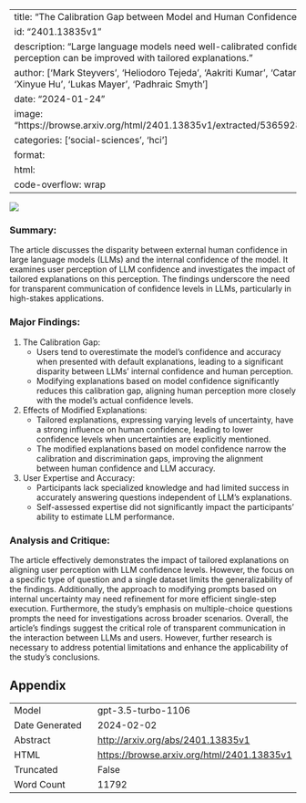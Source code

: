 
---
title: "The Calibration Gap between Model and Human Confidence in Large Language Models"
id: "2401.13835v1"
description: "Large language models need well-calibrated confidence to be trusted. User perception can be improved with tailored explanations."
author: ['Mark Steyvers', 'Heliodoro Tejeda', 'Aakriti Kumar', 'Catarina Belem', 'Sheer Karny', 'Xinyue Hu', 'Lukas Mayer', 'Padhraic Smyth']
date: "2024-01-24"
image: "https://browse.arxiv.org/html/2401.13835v1/extracted/5365928/exp_setup_high_level.png"
categories: ['social-sciences', 'hci']
format:
  html:
    code-overflow: wrap
---

![](https://browse.arxiv.org/html/2401.13835v1/extracted/5365928/exp_setup_high_level.png)

### Summary:
The article discusses the disparity between external human confidence in large language models (LLMs) and the internal confidence of the model. It examines user perception of LLM confidence and investigates the impact of tailored explanations on this perception. The findings underscore the need for transparent communication of confidence levels in LLMs, particularly in high-stakes applications.

### Major Findings:
1. The Calibration Gap:
    - Users tend to overestimate the model's confidence and accuracy when presented with default explanations, leading to a significant disparity between LLMs' internal confidence and human perception.
    - Modifying explanations based on model confidence significantly reduces this calibration gap, aligning human perception more closely with the model's actual confidence levels.

2. Effects of Modified Explanations:
    - Tailored explanations, expressing varying levels of uncertainty, have a strong influence on human confidence, leading to lower confidence levels when uncertainties are explicitly mentioned.
    - The modified explanations based on model confidence narrow the calibration and discrimination gaps, improving the alignment between human confidence and LLM accuracy.

3. User Expertise and Accuracy:
    - Participants lack specialized knowledge and had limited success in accurately answering questions independent of LLM's explanations.
    - Self-assessed expertise did not significantly impact the participants' ability to estimate LLM performance.

### Analysis and Critique:
The article effectively demonstrates the impact of tailored explanations on aligning user perception with LLM confidence levels. However, the focus on a specific type of question and a single dataset limits the generalizability of the findings. Additionally, the approach to modifying prompts based on internal uncertainty may need refinement for more efficient single-step execution. Furthermore, the study's emphasis on multiple-choice questions prompts the need for investigations across broader scenarios. Overall, the article's findings suggest the critical role of transparent communication in the interaction between LLMs and users. However, further research is necessary to address potential limitations and enhance the applicability of the study's conclusions.

## Appendix

|          |          |
|----------|----------|
| Model     | gpt-3.5-turbo-1106       |
| Date Generated     | 2024-02-02       |
| Abstract | [http://arxiv.org/abs/2401.13835v1](http://arxiv.org/abs/2401.13835v1)        |
| HTML     | [https://browse.arxiv.org/html/2401.13835v1](https://browse.arxiv.org/html/2401.13835v1)       |
| Truncated       | False       |
| Word Count       | 11792       |